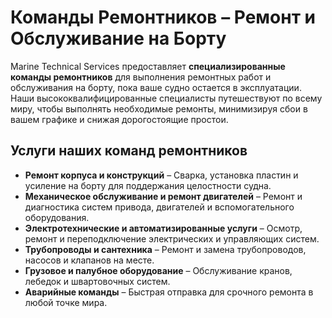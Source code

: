 # Команды Ремонтников – Ремонт и Обслуживание на Борту

Marine Technical Services предоставляет **специализированные команды ремонтников** для выполнения ремонтных работ и обслуживания на борту, пока ваше судно остается в эксплуатации. Наши высококвалифицированные специалисты путешествуют по всему миру, чтобы выполнять необходимые ремонты, минимизируя сбои в вашем графике и снижая дорогостоящие простои.

## Услуги наших команд ремонтников

- **Ремонт корпуса и конструкций** – Сварка, установка пластин и усиление на борту для поддержания целостности судна.
- **Механическое обслуживание и ремонт двигателей** – Ремонт и диагностика систем привода, двигателей и вспомогательного оборудования.
- **Электротехнические и автоматизированные услуги** – Осмотр, ремонт и переподключение электрических и управляющих систем.
- **Трубопроводы и сантехника** – Ремонт и замена трубопроводов, насосов и клапанов на месте.
- **Грузовое и палубное оборудование** – Обслуживание кранов, лебедок и швартовочных систем.
- **Аварийные команды** – Быстрая отправка для срочного ремонта в любой точке мира.
